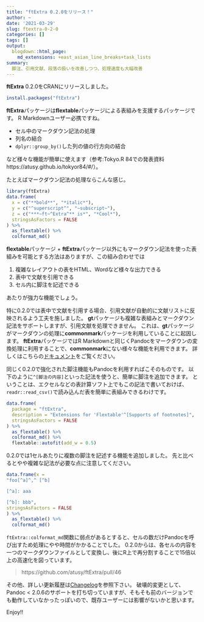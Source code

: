 ```yaml
---
title: "ftExtra 0.2.0をリリース！"
author: ~
date: '2021-03-29'
slug: ftextra-0-2-0
categories: []
tags: []
output:
  blogdown::html_page:
    md_extensions: +east_asian_line_breaks+task_lists
summary:
  脚注、引用文献、段落の扱いを改善しつつ、処理速度も大幅改善
---
```




**ftExtra** 0.2.0をCRANにリリースしました。

```r
install.packages("ftExtra")
```

**ftExtra**パッケージは**flextable**パッケージによる表組みを支援するパッケージです。
R Markdownユーザー必携ですね。

- セル中のマークダウン記法の処理
- 列名の結合
- `dplyr::group_by()`した列の値の行方向の結合

など様々な機能が簡単に使えます（参考:Tokyo.R 84での発表資料 https://atusy.github.io/tokyor84/#/）。

たとえばマークダウン記法の処理ならこんな感じ。

```r
library(ftExtra)
data.frame(
  x = c("**bold**", "*italic*"),
  y = c("^superscript^", "~subscript~"),
  z = c("***~ft~^Extra^** is*", "*Cool*"),
  stringsAsFactors = FALSE
) %>%
  as_flextable() %>%
  colformat_md()
```

**flextable**パッケージ + **ftExtra**パッケージ以外にもマークダウン記法を使った表組みを可能とする方法はありますが、この組み合わせでは

1. 複雑なレイアウトの表をHTML、Wordなど様々な出力できる
2. 表中で文献を引用できる
3. セル内に脚注を記述できる

あたりが強力な機能でしょう。

特に0.2.0では表中で文献を引用する場合、引用文献が自動的に文献リストに反映されるよう工夫を施しました。
**gt**パッケージも複雑な表組みとマークダウン記法をサポートしますが、引用文献を処理できません。
これは、**gt**パッケージがマークダウンの処理に**commonmark**パッケージを利用していることに起因します。
**ftExtra**パッケージではR Markdownと同じくPandocをマークダウンの変換処理に利用することで、**commonmark**にない様々な機能を利用できます。
詳しくはこちらの[ドキュメント](https://ftextra.atusy.net/articles/format_columns.html)をご覧ください。

同じく0.2.0で強化された脚注機能もPandocを利用すればこそのものです。
以下のように`^[脚注の内容]`といった記法を使うと、簡単に脚注を追加できます。
ということは、エクセルなどの表計算ソフト上でもこの記法で書いておけば、`readr::read_csv()`で読み込んだ表を簡単に表組みできるわけです。

```r
data.frame(
  package = "ftExtra",
  description = "Extensions for 'Flextable'^[Supports of footnotes]",
  stringsAsFactors = FALSE
) %>%
  as_flextable() %>%
  colformat_md() %>%
  flextable::autofit(add_w = 0.5)
```

0.2.0では1セルあたりに複数の脚注を記述する機能を追加しました。
先と比べるとやや複雑な記法が必要な点に注意してください。

```r
data.frame(x = 
"foo[^a]^,^ [^b]

[^a]: aaa

[^b]: bbb",
stringsAsFactors = FALSE
) %>%
  as_flextable() %>%
  colformat_md()
```

`ftExtra::colformat_md`関数に弱点があるとすると、セルの数だけPandocを呼び出すため処理にやや時間がかかることでした。
0.2.0からは、各セルの内容を一つのマークダウンファイルとして変換し、後にR上で再分割することで15倍以上の高速化を図っています。

> https://github.com/atusy/ftExtra/pull/46

その他、詳しい更新履歴は[Changelog](https://ftextra.atusy.net/news/index.html)を参照下さい。
破壊的変更として、Pandoc < 2.0.6のサポートを打ち切っていますが、そもそも前のバージョンでも動作していなかったっぽいので、既存ユーザーには影響がないかと思います。

Enjoy!!